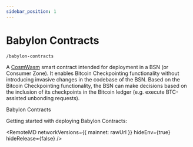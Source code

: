 ```yaml
---
sidebar_position: 1
---
```



# Babylon Contracts

`/babylon-contracts`

A [CosmWasm](https://cosmwasm.com/) smart contract intended for
deployment in a BSN (or Consumer Zone).
It enables Bitcoin Checkpointing functionality without introducing
invasive changes in the codebase of the BSN.
Based on the Bitcoin Checkpointing functionality,
the BSN can make decisions based on the inclusion
of its checkpoints in the Bitcoin ledger
(e.g. execute BTC-assisted unbonding requests).


<Link
  to="https://github.com/babylonlabs-io/babylon-contract"
  id="contracts"
>
    Babylon Contracts
</Link>

Getting started with deploying Babylon Contracts: 



<RemoteMD
  networkVersions={{
    mainnet: rawUrl
  }}
  hideEnv={true}
  hideRelease={false}
/>

